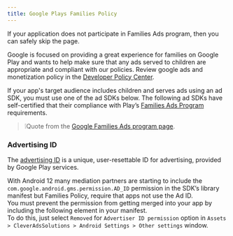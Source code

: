 ```yaml
---
title: Google Plays Families Policy
---
```


<Info>
If your application does not participate in Families Ads program, then you can safely skip the page. 
</Info>

Google is focused on providing a great experience for families on Google Play and wants to help make sure that any ads served to children are appropriate and compliant with our policies. Review google ads and monetization policy in the [Developer Policy Center](https://play.google.com/about/families/ads-monetization/).  

If your app's target audience includes children and serves ads using an ad SDK, you must use one of the ad SDKs below. The following ad SDKs have self-certified that their compliance with Play’s [Families Ads Program](https://play.google.com/about/monetization-ads/families-ads-program/) requirements.

> ❕Quote from the [Google Families Ads program page](https://support.google.com/googleplay/android-developer/answer/9283445?hl=en).

### Advertising ID
The [advertising ID](https://support.google.com/googleplay/android-developer/answer/6048248?hl=en) is a unique, user-resettable ID for advertising, provided by Google Play services.  

With Android 12 many mediation partners are starting to include the `com.google.android.gms.permission.AD_ID` permission in the SDK’s library manifest but Families Policy, require that apps not use the Ad ID.  
You must prevent the permission from getting merged into your app by including the following element in your manifest.  
To do this, just select `Removed` for `Advertiser ID permission` option in `Assets > CleverAdsSolutions > Android Settings > Other settings` window.